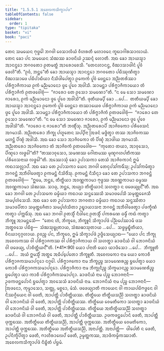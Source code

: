 ```yaml
---
title: "1.5.5.1 ᩋᨧᩮᩃᨠᩈᩥᨠ᩠ᨡᩣᨸᨴ"
tableOfContents: false
sidebar:
  order: 1
type: "tipitaka"
basket: "vi"
book: "paci"
---
```



<DynamicBreadcrumb />

<Division number="269" book="paci">

<Paragraph number="866" book="paci">
ᨲᩮᨶ ᩈᨾᨿᩮᨶ ᨻᩩᨴ᩠ᨵᩮᩤ ᨽᨣᩅᩤ ᩅᩮᩈᩣᩃᩥᨿᩴ ᩅᩥᩉᩁᨲᩥ ᨾᩉᩣᩅᨶᩮ ᨠᩪᨭᩣᨣᩤᩁᩈᩣᩃᩣᨿᩴ. ᨲᩮᨶ ᨡᩮᩣ ᨸᨶ ᩈᨾᨿᩮᨶ ᩈᩴᨥᩔ ᨡᩣᨴᨶᩦᨿᩴ ᩏᩔᨶ᩠ᨶᩴ ᩉᩮᩣᨲᩥ. ᩋᨳ ᨡᩮᩣ ᩋᩣᨿᩈ᩠ᨾᩣ ᩋᩣᨶᨶ᩠ᨴᩮᩣ ᨽᨣᩅᨲᩮᩣ ᩑᨲᨾᨲ᩠ᨳᩴ ᩋᩣᩁᩮᩣᨧᩮᩈᩥ. “ᨲᩮᨶᩉᩣᨶᨶ᩠ᨴ, ᩅᩥᨥᩣᩈᩣᨴᩤᨶᩴ ᨸᩪᩅᩴ ᨴᩮᩉᩦ”ᨲᩥ. “ᩑᩅᩴ, ᨽᨶ᩠ᨲᩮ”ᨲᩥ ᨡᩮᩣ ᩋᩣᨿᩈ᩠ᨾᩣ ᩋᩣᨶᨶ᩠ᨴᩮᩣ ᨽᨣᩅᨲᩮᩣ ᨸᨭᩥᩔᩩᨱᩥᨲ᩠ᩅᩣ ᩅᩥᨥᩣᩈᩣᨴᩮ ᨸᨭᩥᨸᩣᨭᩥᨿᩣ ᨶᩥᩈᩦᨴᩤᨸᩮᨲ᩠ᩅᩣ ᩑᨠᩮᨠᩴ ᨸᩪᩅᩴ ᨴᩮᨶ᩠ᨲᩮᩣ ᩋᨬ᩠ᨬᨲᩁᩥᩔᩣ ᨸᩁᩥᨻ᩠ᨻᩣᨩᩥᨠᩣᨿ ᩑᨠᩴ ᨾᨬ᩠ᨬᨾᩣᨶᩮᩣ ᨴ᩠ᩅᩮ ᨸᩪᩅᩮ ᩋᨴᩤᩈᩥ. ᩈᩣᨾᨶ᩠ᨲᩣ ᨸᩁᩥᨻ᩠ᨻᩣᨩᩥᨠᩣᨿᩮᩣ ᨲᩴ ᨸᩁᩥᨻ᩠ᨻᩣᨩᩥᨠᩴ ᩑᨲᨴᩅᩮᩤᨧᩩᩴ—  “ᨩᩣᩁᩮᩣ ᨲᩮ ᩑᩈᩮᩣ ᩈᨾᨱᩮᩣ”ᨲᩥ. “ᨶ ᨾᩮ ᩈᩮᩣ ᩈᨾᨱᩮᩣ ᨩᩣᩁᩮᩣ, ᩑᨠᩴ ᨾᨬ᩠ᨬᨾᩣᨶᩮᩣ ᨴ᩠ᩅᩮ ᨸᩪᩅᩮ ᩋᨴᩤᩈᩦ”ᨲᩥ. ᨴᩩᨲᩥᨿᨾ᩠ᨸᩥ ᨡᩮᩣ …ᨸᩮ…  ᨲᨲᩥᨿᨾ᩠ᨸᩥ ᨡᩮᩣ ᩋᩣᨿᩈ᩠ᨾᩣ ᩋᩣᨶᨶ᩠ᨴᩮᩣ ᩑᨠᩮᨠᩴ ᨸᩪᩅᩴ ᨴᩮᨶ᩠ᨲᩮᩣ ᨲᩔᩣᨿᩮᩅ ᨸᩁᩥᨻ᩠ᨻᩣᨩᩥᨠᩣᨿ ᩑᨠᩴ ᨾᨬ᩠ᨬᨾᩣᨶᩮᩣ ᨴ᩠ᩅᩮ ᨸᩪᩅᩮ ᩋᨴᩤᩈᩥ. ᩈᩣᨾᨶ᩠ᨲᩣ ᨸᩁᩥᨻ᩠ᨻᩣᨩᩥᨠᩣᨿᩮᩣ ᨲᩴ ᨸᩁᩥᨻ᩠ᨻᩣᨩᩥᨠᩴ ᩑᨲᨴᩅᩮᩤᨧᩩᩴ—  “ᨩᩣᩁᩮᩣ ᨲᩮ ᩑᩈᩮᩣ ᩈᨾᨱᩮᩣ”ᨲᩥ. “ᨶ ᨾᩮ ᩈᩮᩣ ᩈᨾᨱᩮᩣ ᨩᩣᩁᩮᩣ, ᩑᨠᩴ ᨾᨬ᩠ᨬᨾᩣᨶᩮᩣ ᨴ᩠ᩅᩮ ᨸᩪᩅᩮ ᩋᨴᩤᩈᩦ”ᨲᩥ. “ᨩᩣᩁᩮᩣ ᨶ ᨩᩣᩁᩮᩣ”ᨲᩥ ᨽᨱ᩠ᨯᩥᩴᩈᩩ. ᩋᨬ᩠ᨬᨲᩁᩮᩣᨸᩥ ᩋᩣᨩᩦᩅᨠᩮᩣ ᨸᩁᩥᩅᩮᩈᨶᩴ ᩋᨣᨾᩣᩈᩥ. ᩋᨬ᩠ᨬᨲᩁᩮᩣ ᨽᩥᨠ᩠ᨡᩩ ᨸᩉᩪᨲᩮᨶ ᩈᨸ᩠ᨸᩥᨶᩣ ᩒᨴᨶᩴ ᨾᨴ᩠ᨴᩥᨲ᩠ᩅᩣ ᨲᩔ ᩋᩣᨩᩦᩅᨠᩔ ᨾᩉᨶ᩠ᨲᩴ ᨸᩥᨱ᩠ᨯᩴ ᩋᨴᩤᩈᩥ. ᩋᨳ ᨡᩮᩣ ᩈᩮᩣ ᩋᩣᨩᩦᩅᨠᩮᩣ ᨲᩴ ᨸᩥᨱ᩠ᨯᩴ ᩋᩣᨴᩤᨿ ᩋᨣᨾᩣᩈᩥ. ᩋᨬ᩠ᨬᨲᩁᩮᩣ ᩋᩣᨩᩦᩅᨠᩮᩣ ᨲᩴ ᩋᩣᨩᩦᩅᨠᩴ ᩑᨲᨴᩅᩮᩤᨧ—  “ᨠᩩᨲᩮᩣ ᨲᨿᩣ, ᩋᩣᩅᩩᩈᩮᩣ, ᨸᩥᨱ᩠ᨯᩮᩣ ᩃᨴ᩠ᨵᩮᩤ”ᨲᩥ? “ᨲᩔᩣᩅᩩᩈᩮᩣ, ᩈᨾᨱᩔ ᨣᩮᩤᨲᨾᩔ ᨾᩩᨱ᩠ᨯᨣᩉᨸᨲᩥᨠᩔ ᨸᩁᩥᩅᩮᩈᨶᩣᨿ ᩃᨴ᩠ᨵᩮᩤ”ᨲᩥ.
</Paragraph>

<Paragraph number="867" book="paci">
ᩋᩔᩮᩣᩈᩩᩴ ᨡᩮᩣ ᩏᨸᩣᩈᨠᩣ ᨲᩮᩈᩴ ᩋᩣᨩᩦᩅᨠᩣᨶᩴ ᩍᨾᩴ ᨠᨳᩣᩈᩃᩖᩣᨸᩴ. ᩋᨳ ᨡᩮᩣ ᨲᩮ ᩏᨸᩣᩈᨠᩣ ᨿᩮᨶ ᨽᨣᩅᩤ ᨲᩮᨶᩩᨸᩈᩘᨠᨾᩥᩴᩈᩩ; ᩏᨸᩈᩘᨠᨾᩥᨲ᩠ᩅᩣ ᨽᨣᩅᨶ᩠ᨲᩴ ᩋᨽᩥᩅᩤᨴᩮᨲ᩠ᩅᩣ ᩑᨠᨾᨶ᩠ᨲᩴ ᨶᩥᩈᩦᨴᩥᩴᩈᩩ. ᩑᨠᨾᨶ᩠ᨲᩴ ᨶᩥᩈᩥᨶ᩠ᨶᩣ ᨡᩮᩣ ᨲᩮ ᩏᨸᩣᩈᨠᩣ ᨽᨣᩅᨶ᩠ᨲᩴ ᩑᨲᨴᩅᩮᩤᨧᩩᩴ—  “ᩍᨾᩮ, ᨽᨶ᩠ᨲᩮ, ᨲᩥᨲ᩠ᨳᩥᨿᩣ ᩋᩅᨱ᩠ᨱᨠᩣᨾᩣ ᨻᩩᨴ᩠ᨵᩔ ᩋᩅᨱ᩠ᨱᨠᩣᨾᩣ ᨵᨾ᩠ᨾᩔ ᩋᩅᨱ᩠ᨱᨠᩣᨾᩣ ᩈᩴᨥᩔ. ᩈᩣᨵᩩ, ᨽᨶ᩠ᨲᩮ, ᩋᨿ᩠ᨿᩣ ᨲᩥᨲ᩠ᨳᩥᨿᩣᨶᩴ ᩈᩉᨲ᩠ᨳᩣ ᨶ ᨴᨴᩮᨿ᩠ᨿᩩᨶ᩺”ᨲᩥ. ᩋᨳ ᨡᩮᩣ ᨽᨣᩅᩤ ᨲᩮ ᩏᨸᩣᩈᨠᩮ ᨵᨾ᩠ᨾᩥᨿᩣ ᨠᨳᩣᨿ ᩈᨶ᩠ᨴᩔᩮᩈᩥ ᩈᨾᩣᨴᨸᩮᩈᩥ ᩈᨾᩩᨲ᩠ᨲᩮᨩᩮᩈᩥ ᩈᨾ᩠ᨸᩉᩴᩈᩮᩈᩥ. ᩋᨳ ᨡᩮᩣ ᨲᩮ ᩏᨸᩣᩈᨠᩣ ᨽᨣᩅᨲᩣ ᨵᨾ᩠ᨾᩥᨿᩣ ᨠᨳᩣᨿ ᩈᨶ᩠ᨴᩔᩥᨲᩣ ᩈᨾᩣᨴᨸᩥᨲᩣ ᩈᨾᩩᨲ᩠ᨲᩮᨩᩥᨲᩣ ᩈᨾ᩠ᨸᩉᩴᩈᩥᨲᩣ ᩏᨭ᩠ᨮᩣᨿᩣᩈᨶᩣ ᨽᨣᩅᨶ᩠ᨲᩴ ᩋᨽᩥᩅᩤᨴᩮᨲ᩠ᩅᩣ ᨸᨴᨠ᩠ᨡᩥᨱᩴ ᨠᨲ᩠ᩅᩣ ᨸᨠ᩠ᨠᨾᩥᩴᩈᩩ. ᩋᨳ ᨡᩮᩣ ᨽᨣᩅᩤ ᩑᨲᩈ᩠ᨾᩥᩴ ᨶᩥᨴᩤᨶᩮ ᩑᨲᩈ᩠ᨾᩥᩴ ᨸᨠᩁᨱᩮ ᨵᨾ᩠ᨾᩥᩴ ᨠᨳᩴ ᨠᨲ᩠ᩅᩣ ᨽᩥᨠ᩠ᨡᩪ ᩋᩣᨾᨶ᩠ᨲᩮᩈᩥ—  “ᨲᩮᨶ ᩉᩥ, ᨽᩥᨠ᩠ᨡᩅᩮ, ᨽᩥᨠ᩠ᨡᩪᨶᩴ ᩈᩥᨠ᩠ᨡᩣᨸᨴᩴ ᨸᨬ᩠ᨬᨸᩮᩔᩣᨾᩥ ᨴᩈ ᩋᨲ᩠ᨳᩅᩈᩮ ᨸᨭᩥᨧ᩠ᨧ—  ᩈᩴᨥᩈᩩᨭ᩠ᨮᩩᨲᩣᨿ, ᩈᩴᨥᨹᩣᩈᩩᨲᩣᨿ …ᨸᩮ…  ᩈᨴ᩠ᨵᨾ᩠ᨾᨭ᩠ᨮᩥᨲᩥᨿᩣ, ᩅᩥᨶᨿᩣᨶᩩᨣ᩠ᨣᩉᩣᨿ. ᩑᩅᨬ᩠ᨧ ᨸᨶ, ᨽᩥᨠ᩠ᨡᩅᩮ, ᩍᨾᩴ ᩈᩥᨠ᩠ᨡᩣᨸᨴᩴ ᩏᨴ᩠ᨴᩥᩈᩮᨿ᩠ᨿᩣᨳ—
</Paragraph>

</Division>
<Division number="270" book="paci">

<Paragraph number="868" book="paci">
<Emphasis>“ᨿᩮᩣ ᨸᨶ ᨽᩥᨠ᩠ᨡᩩ ᩋᨧᩮᩃᨠᩔ ᩅᩤ ᨸᩁᩥᨻ᩠ᨻᩣᨩᨠᩔ ᩅᩤ ᨸᩁᩥᨻ᩠ᨻᩣᨩᩥᨠᩣᨿ ᩅᩤ ᩈᩉᨲ᩠ᨳᩣ ᨡᩣᨴᨶᩦᨿᩴ ᩅᩤ ᨽᩮᩣᨩᨶᩦᨿᩴ ᩅᩤ ᨴᨴᩮᨿ᩠ᨿ, ᨸᩣᨧᩥᨲ᩠ᨲᩥᨿᨶ᩺”</Emphasis>ᨲᩥ. (*41*:<Emphasis>90</Emphasis>)
</Paragraph>

</Division>
<Division number="271" book="paci">

<Paragraph number="869" book="paci">
<Emphasis>ᨿᩮᩣ ᨸᨶᩣ</Emphasis>ᨲᩥ ᨿᩮᩣ ᨿᩣᨴᩥᩈᩮᩣ …ᨸᩮ…  <Emphasis>ᨽᩥᨠ᩠ᨡᩪ</Emphasis>ᨲᩥ …ᨸᩮ…  ᩋᨿᩴ ᩍᨾᩈ᩠ᨾᩥᩴ ᩋᨲ᩠ᨳᩮ ᩋᨵᩥᨸ᩠ᨸᩮᨲᩮᩣ ᨽᩥᨠ᩠ᨡᩪᨲᩥ.
</Paragraph>

<Paragraph number="870" book="paci">
<Emphasis>ᩋᨧᩮᩃᨠᩮᩣ</Emphasis> ᨶᩣᨾ ᨿᩮᩣ ᨠᩮᩣᨧᩥ ᨸᩁᩥᨻ᩠ᨻᩣᨩᨠᩈᨾᩣᨸᨶ᩠ᨶᩮᩣ ᨶᨣ᩠ᨣᩮᩤ.
</Paragraph>

<Paragraph number="871" book="paci">
<Emphasis>ᨸᩁᩥᨻ᩠ᨻᩣᨩᨠᩮᩣ</Emphasis> ᨶᩣᨾ ᨽᩥᨠ᩠ᨡᩩᨬ᩠ᨧ ᩈᩣᨾᨱᩮᩁᨬ᩠ᨧ ᨮᨸᩮᨲ᩠ᩅᩣ ᨿᩮᩣ ᨠᩮᩣᨧᩥ ᨸᩁᩥᨻ᩠ᨻᩣᨩᨠᩈᨾᩣᨸᨶ᩠ᨶᩮᩣ.
</Paragraph>

<Paragraph number="872" book="paci">
<Emphasis>ᨸᩁᩥᨻ᩠ᨻᩣᨩᩥᨠᩣ</Emphasis> ᨶᩣᨾ ᨽᩥᨠ᩠ᨡᩩᨶᩥᨬ᩠ᨧ ᩈᩥᨠ᩠ᨡᨾᩣᨶᨬ᩠ᨧ ᩈᩣᨾᨱᩮᩁᩥᨬ᩠ᨧ ᨮᨸᩮᨲ᩠ᩅᩣ ᨿᩣ ᨠᩣᨧᩥ ᨸᩁᩥᨻ᩠ᨻᩣᨩᩥᨠᩈᨾᩣᨸᨶ᩠ᨶᩣ.
</Paragraph>

<Paragraph number="873" book="paci">
<Emphasis>ᨡᩣᨴᨶᩦᨿᩴ</Emphasis> ᨶᩣᨾ ᨸᨬ᩠ᨧ ᨽᩮᩣᨩᨶᩣᨶᩥ—  ᩏᨴᨠᨴᨶ᩠ᨲᨸᩮᩣᨶᩴ ᨮᨸᩮᨲ᩠ᩅᩣ ᩋᩅᩈᩮᩈᩴ ᨡᩣᨴᨶᩦᨿᩴ ᨶᩣᨾ.
</Paragraph>

<Paragraph number="874" book="paci">
<Emphasis>ᨽᩮᩣᨩᨶᩦᨿᩴ</Emphasis> ᨶᩣᨾ ᨸᨬ᩠ᨧ ᨽᩮᩣᨩᨶᩣᨶᩥ—  ᩒᨴᨶᩮᩣ, ᨠᩩᨾ᩠ᨾᩣᩈᩮᩣ, ᩈᨲ᩠ᨲᩩ, ᨾᨧ᩠ᨨᩮᩣ, ᨾᩴᩈᩴ.
</Paragraph>

<Paragraph number="875" book="paci">
<Emphasis>ᨴᨴᩮᨿ᩠ᨿᩣ</Emphasis>ᨲᩥ ᨠᩣᨿᩮᨶ ᩅᩤ ᨠᩣᨿᨸᨭᩥᨻᨴ᩠ᨵᩮᨶ ᩅᩤ ᨶᩥᩔᨣ᩠ᨣᩥᨿᩮᨶ ᩅᩤ ᨴᩮᨲᩥ, ᩋᩣᨸᨲ᩠ᨲᩥ ᨸᩣᨧᩥᨲ᩠ᨲᩥᨿᩔ.
</Paragraph>

</Division>
<Division number="272" book="paci">

<Paragraph number="876" book="paci">
ᨲᩥᨲ᩠ᨳᩥᨿᩮ ᨲᩥᨲ᩠ᨳᩥᨿᩈᨬ᩠ᨬᩦ ᩈᩉᨲ᩠ᨳᩣ ᨡᩣᨴᨶᩦᨿᩴ ᩅᩤ ᨽᩮᩣᨩᨶᩦᨿᩴ ᩅᩤ ᨴᩮᨲᩥ, ᩋᩣᨸᨲ᩠ᨲᩥ ᨸᩣᨧᩥᨲ᩠ᨲᩥᨿᩔ. ᨲᩥᨲ᩠ᨳᩥᨿᩮ ᩅᩮᨾᨲᩥᨠᩮᩣ ᩈᩉᨲ᩠ᨳᩣ ᨡᩣᨴᨶᩦᨿᩴ ᩅᩤ ᨽᩮᩣᨩᨶᩦᨿᩴ ᩅᩤ ᨴᩮᨲᩥ, ᩋᩣᨸᨲ᩠ᨲᩥ ᨸᩣᨧᩥᨲ᩠ᨲᩥᨿᩔ. ᨲᩥᨲ᩠ᨳᩥᨿᩮ ᩋᨲᩥᨲ᩠ᨳᩥᨿᩈᨬ᩠ᨬᩦ ᩈᩉᨲ᩠ᨳᩣ ᨡᩣᨴᨶᩦᨿᩴ ᩅᩤ ᨽᩮᩣᨩᨶᩦᨿᩴ ᩅᩤ ᨴᩮᨲᩥ, ᩋᩣᨸᨲ᩠ᨲᩥ ᨸᩣᨧᩥᨲ᩠ᨲᩥᨿᩔ.
</Paragraph>

<Paragraph number="877" book="paci">
ᩏᨴᨠᨴᨶ᩠ᨲᨸᩮᩣᨶᩴ ᨴᩮᨲᩥ, ᩋᩣᨸᨲ᩠ᨲᩥ ᨴᩩᨠ᩠ᨠᨭᩔ. ᩋᨲᩥᨲ᩠ᨳᩥᨿᩮ ᨲᩥᨲ᩠ᨳᩥᨿᩈᨬ᩠ᨬᩦ, ᩋᩣᨸᨲ᩠ᨲᩥ ᨴᩩᨠ᩠ᨠᨭᩔ. ᩋᨲᩥᨲ᩠ᨳᩥᨿᩮ ᩅᩮᨾᨲᩥᨠᩮᩣ, ᩋᩣᨸᨲ᩠ᨲᩥ ᨴᩩᨠ᩠ᨠᨭᩔ. ᩋᨲᩥᨲ᩠ᨳᩥᨿᩮ ᩋᨲᩥᨲ᩠ᨳᩥᨿᩈᨬ᩠ᨬᩦ, ᩋᨶᩣᨸᨲ᩠ᨲᩥ.
</Paragraph>

</Division>
<Division number="273" book="paci">

<Paragraph number="878" book="paci">
ᩋᨶᩣᨸᨲ᩠ᨲᩥ—  ᨴᩤᨸᩮᨲᩥ ᨶ ᨴᩮᨲᩥ, ᩏᨸᨶᩥᨠ᩠ᨡᩥᨸᩥᨲ᩠ᩅᩣ ᨴᩮᨲᩥ, ᨻᩣᩉᩥᩁᩣᩃᩮᨸᩴ ᨴᩮᨲᩥ, ᩏᨾ᩠ᨾᨲ᩠ᨲᨠᩔ, ᩋᩣᨴᩥᨠᨾ᩠ᨾᩥᨠᩔᩣᨲᩥ.

</Paragraph>
</Division>

<Paragraph number="879" type="center" book="paci">
ᩋᨧᩮᩃᨠᩈᩥᨠ᩠ᨡᩣᨸᨴᩴ ᨶᩥᨭ᩠ᨮᩥᨲᩴ ᨸᨮᨾᩴ.
</Paragraph>